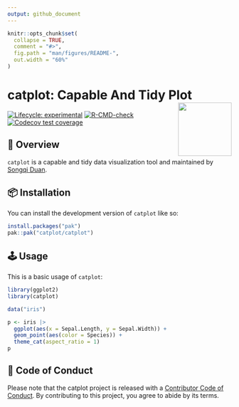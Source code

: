 ```yaml
---
output: github_document
---
```


<!-- README.md is generated from README.Rmd. Please edit that file -->

```r
knitr::opts_chunk$set(
  collapse = TRUE,
  comment = "#>",
  fig.path = "man/figures/README-",
  out.width = "60%"
)
```

# catplot: Capable And Tidy Plot <img src="man/figures/logo.png" align="right" alt="" width="120" />

<!-- badges: start -->
[![Lifecycle: experimental](https://img.shields.io/badge/lifecycle-experimental-orange.svg)](https://lifecycle.r-lib.org/articles/stages.html#experimental)
[![R-CMD-check](https://github.com/catplot/catplot/actions/workflows/R-CMD-check.yaml/badge.svg)](https://github.com/catplot/catplot/actions/workflows/R-CMD-check.yaml)
[![Codecov test coverage](https://codecov.io/gh/catplot/catplot/graph/badge.svg)](https://app.codecov.io/gh/catplot/catplot)
<!-- badges: end -->

## 🤪 Overview

`catplot` is a capable and tidy data visualization tool and maintained by [Songqi Duan](https://songqi.org).

## 📦 Installation

You can install the development version of `catplot` like so:

``` r
install.packages("pak")
pak::pak("catplot/catplot")
```

## 🕹️ Usage

This is a basic usage of `catplot`:

```r
library(ggplot2)
library(catplot)

data("iris")

p <- iris |>
  ggplot(aes(x = Sepal.Length, y = Sepal.Width)) +
  geom_point(aes(color = Species)) +
  theme_cat(aspect_ratio = 1)
p
```

## 🧩 Code of Conduct
  
Please note that the catplot project is released with a [Contributor Code of Conduct](https://catplot.catplot.org/CODE_OF_CONDUCT.html). By contributing to this project, you agree to abide by its terms.
